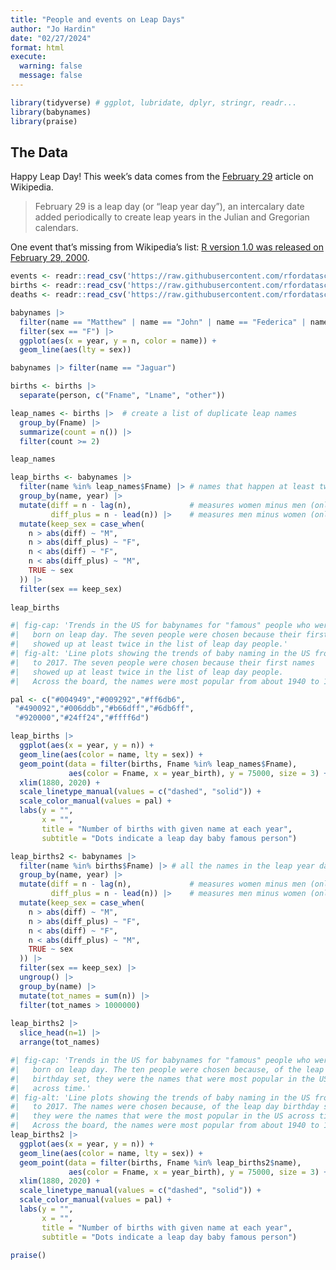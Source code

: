 ```yaml
---
title: "People and events on Leap Days"
author: "Jo Hardin"
date: "02/27/2024"
format: html
execute:
  warning: false
  message: false
---
```



```r
library(tidyverse) # ggplot, lubridate, dplyr, stringr, readr...
library(babynames)
library(praise)
```


## The Data

Happy Leap Day! This week's data comes from the [February 29](https://en.wikipedia.org/wiki/February_29) article on Wikipedia.

> February 29 is a leap day (or "leap year day"), an intercalary date added periodically to create leap years in the Julian and Gregorian calendars.

One event that's missing from Wikipedia's list: [R version 1.0 was released on February 29, 2000](https://en.wikipedia.org/wiki/R_(programming_language)#History).


```r
events <- readr::read_csv('https://raw.githubusercontent.com/rfordatascience/tidytuesday/master/data/2024/2024-02-27/events.csv')
births <- readr::read_csv('https://raw.githubusercontent.com/rfordatascience/tidytuesday/master/data/2024/2024-02-27/births.csv')
deaths <- readr::read_csv('https://raw.githubusercontent.com/rfordatascience/tidytuesday/master/data/2024/2024-02-27/deaths.csv')

```



```r
babynames |>
  filter(name == "Matthew" | name == "John" | name == "Federica" | name == "Johanna" | name == "Clara") |>
  filter(sex == "F") |>
  ggplot(aes(x = year, y = n, color = name)) +
  geom_line(aes(lty = sex))
```

```r
babynames |> filter(name == "Jaguar")
```



```r
births <- births |>
  separate(person, c("Fname", "Lname", "other")) 
```

```r
leap_names <- births |>  # create a list of duplicate leap names
  group_by(Fname) |>
  summarize(count = n()) |>
  filter(count >= 2) 

leap_names

leap_births <- babynames |>
  filter(name %in% leap_names$Fname) |> # names that happen at least twice 
  group_by(name, year) |>
  mutate(diff = n - lag(n),             # measures women minus men (only for M rows)
         diff_plus = n - lead(n)) |>    # measures men minus women (only for F rows)
  mutate(keep_sex = case_when(
    n > abs(diff) ~ "M", 
    n > abs(diff_plus) ~ "F",
    n < abs(diff) ~ "F",
    n < abs(diff_plus) ~ "M",
    TRUE ~ sex
  )) |>
  filter(sex == keep_sex) 
  
leap_births
```


```r
#| fig-cap: 'Trends in the US for babynames for "famous" people who were
#|   born on leap day. The seven people were chosen because their first names
#|   showed up at least twice in the list of leap day people.'
#| fig-alt: 'Line plots showing the trends of baby naming in the US from 1880
#|   to 2017. The seven people were chosen because their first names
#|   showed up at least twice in the list of leap day people.
#|   Across the board, the names were most popular from about 1940 to 1970.'

pal <- c("#004949","#009292","#ff6db6",
 "#490092","#006ddb","#b66dff","#6db6ff",
 "#920000","#24ff24","#ffff6d")

leap_births |>
  ggplot(aes(x = year, y = n)) + 
  geom_line(aes(color = name, lty = sex)) +
  geom_point(data = filter(births, Fname %in% leap_names$Fname),
             aes(color = Fname, x = year_birth), y = 75000, size = 3) +
  xlim(1880, 2020) +
  scale_linetype_manual(values = c("dashed", "solid")) + 
  scale_color_manual(values = pal) +
  labs(y = "",
       x = "",
       title = "Number of births with given name at each year",
       subtitle = "Dots indicate a leap day baby famous person")
```


```r
leap_births2 <- babynames |>
  filter(name %in% births$Fname) |> # all the names in the leap year data 
  group_by(name, year) |>
  mutate(diff = n - lag(n),             # measures women minus men (only for M rows)
         diff_plus = n - lead(n)) |>    # measures men minus women (only for F rows)
  mutate(keep_sex = case_when(
    n > abs(diff) ~ "M", 
    n > abs(diff_plus) ~ "F",
    n < abs(diff) ~ "F",
    n < abs(diff_plus) ~ "M",
    TRUE ~ sex
  )) |>
  filter(sex == keep_sex) |>
  ungroup() |>
  group_by(name) |>
  mutate(tot_names = sum(n)) |>
  filter(tot_names > 1000000)
  
leap_births2 |>
  slice_head(n=1) |>
  arrange(tot_names)
```


```r
#| fig-cap: 'Trends in the US for babynames for "famous" people who were
#|   born on leap day. The ten people were chosen because, of the leap day
#|   birthday set, they were the names that were most popular in the US 
#|   across time.'
#| fig-alt: 'Line plots showing the trends of baby naming in the US from 1880
#|   to 2017. The names were chosen because, of the leap day birthday set,
#|   they were the names that were the most popular in the US across time.
#|   Across the board, the names were most popular from about 1940 to 1970.'
leap_births2 |>
  ggplot(aes(x = year, y = n)) + 
  geom_line(aes(color = name, lty = sex)) +
  geom_point(data = filter(births, Fname %in% leap_births2$name),
             aes(color = Fname, x = year_birth), y = 75000, size = 3) +
  xlim(1880, 2020) +
  scale_linetype_manual(values = c("dashed", "solid")) + 
  scale_color_manual(values = pal) +
  labs(y = "",
       x = "",
       title = "Number of births with given name at each year",
       subtitle = "Dots indicate a leap day baby famous person")
```



```r
praise()
```



